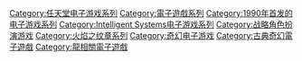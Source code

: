 {{DEFAULTSORT:Fire Emblem}}
[[Category:任天堂电子游戏系列|Category:任天堂电子游戏系列]]
[[Category:電子遊戲系列|Category:電子遊戲系列]]
[[Category:1990年首发的电子游戏系列|Category:1990年首发的电子游戏系列]]
[[Category:Intelligent_Systems电子游戏系列|Category:Intelligent Systems电子游戏系列]]
[[Category:战略角色扮演游戏|Category:战略角色扮演游戏]]
[[Category:火焰之纹章系列|Category:火焰之纹章系列]]
[[Category:奇幻电子游戏|Category:奇幻电子游戏]]
[[Category:古典奇幻電子遊戲|Category:古典奇幻電子遊戲]]
[[Category:龍相關電子遊戲|Category:龍相關電子遊戲]]